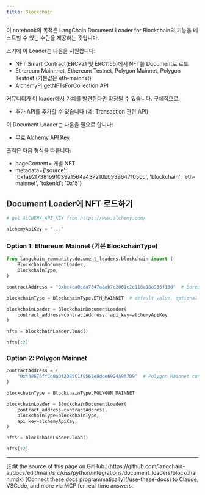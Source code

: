 ```yaml
---
title: Blockchain
---
```


이 notebook의 목적은 LangChain Document Loader for Blockchain의 기능을 테스트할 수 있는 수단을 제공하는 것입니다.

초기에 이 Loader는 다음을 지원합니다:

* NFT Smart Contract(ERC721 및 ERC1155)에서 NFT를 Document로 로드
* Ethereum Mainnnet, Ethereum Testnet, Polygon Mainnet, Polygon Testnet (기본값은 eth-mainnet)
* Alchemy의 getNFTsForCollection API

커뮤니티가 이 loader에서 가치를 발견한다면 확장될 수 있습니다. 구체적으로:

* 추가 API를 추가할 수 있습니다 (예: Transaction 관련 API)

이 Document Loader는 다음을 필요로 합니다:

* 무료 [Alchemy API Key](https://www.alchemy.com/)

출력은 다음 형식을 따릅니다:

* pageContent= 개별 NFT
* metadata=\{'source': '0x1a92f7381b9f03921564a437210bb9396471050c', 'blockchain': 'eth-mainnet', 'tokenId': '0x15'\}

## Document Loader에 NFT 로드하기

```python
# get ALCHEMY_API_KEY from https://www.alchemy.com/

alchemyApiKey = "..."
```

### Option 1: Ethereum Mainnet (기본 BlockchainType)

```python
from langchain_community.document_loaders.blockchain import (
    BlockchainDocumentLoader,
    BlockchainType,
)

contractAddress = "0xbc4ca0eda7647a8ab7c2061c2e118a18a936f13d"  # Bored Ape Yacht Club contract address

blockchainType = BlockchainType.ETH_MAINNET  # default value, optional parameter

blockchainLoader = BlockchainDocumentLoader(
    contract_address=contractAddress, api_key=alchemyApiKey
)

nfts = blockchainLoader.load()

nfts[:2]
```

### Option 2: Polygon Mainnet

```python
contractAddress = (
    "0x448676ffCd0aDf2D85C1f0565e8dde6924A9A7D9"  # Polygon Mainnet contract address
)

blockchainType = BlockchainType.POLYGON_MAINNET

blockchainLoader = BlockchainDocumentLoader(
    contract_address=contractAddress,
    blockchainType=blockchainType,
    api_key=alchemyApiKey,
)

nfts = blockchainLoader.load()

nfts[:2]
```

---

<Callout icon="pen-to-square" iconType="regular">
    [Edit the source of this page on GitHub.](https://github.com/langchain-ai/docs/edit/main/src/oss/python/integrations/document_loaders/blockchain.mdx)
</Callout>
<Tip icon="terminal" iconType="regular">
    [Connect these docs programmatically](/use-these-docs) to Claude, VSCode, and more via MCP for    real-time answers.
</Tip>
